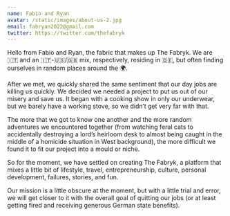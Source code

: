 ```yaml
---
name: Fabio and Ryan
avatar: /static/images/about-us-2.jpg
email: fabryan2022@gmail.com
twitter: https://twitter.com/thefabryk
---
```


Hello from Fabio and Ryan, the fabric that makes up The Fabryk. We are 🇮🇹 and an 🇮🇹-🇺🇸/🇬🇧 mix, respectively, residing in 🇩🇪, but often finding ourselves in random places around the 🌍.

After we met, we quickly shared the same sentiment that our day jobs are killing us quickly. We decided we needed a project to put us out of our misery and save us. It began with a cooking show in only our underwear, but we barely have a working stove, so we didn’t get very far with that.

The more that we got to know one another and the more random adventures we encountered together (from watching feral cats to accidentally destroying a lord’s heirloom desk to almost being caught in the middle of a homicide situation in West background), the more difficult we found it to fit our project into a mould or niche.

So for the moment, we have settled on creating The Fabryk, a platform that mixes a little bit of lifestyle, travel, entrepreneurship, culture, personal development, failures, stories, and fun.

Our mission is a little obscure at the moment, but with a little trial and error, we will get closer to it with the overall goal of quitting our jobs (or at least getting fired and receiving generous German state benefits).